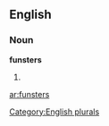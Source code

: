 ==English==

===Noun===
'''funsters'''

# {{plural of|[[funster]]}}

[[Category:English plurals]]

[[ar:funsters]]